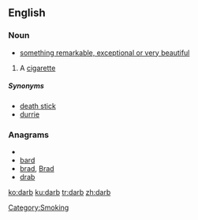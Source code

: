 ==English==
===Noun===
{{en-noun}}
*[[something remarkable, exceptional or very beautiful]]


# {{Australia|slang}} A [[cigarette]]


=====Synonyms=====

*[[death stick]]
*[[durrie]]

===Anagrams===
* {{alphagram|abdr}}
* [[bard#English|bard]]
* [[brad#English|brad]], [[Brad#English|Brad]]
* [[drab#English|drab]]


[[Category:Smoking]]

[[ko:darb]]
[[ku:darb]]
[[tr:darb]]
[[zh:darb]]